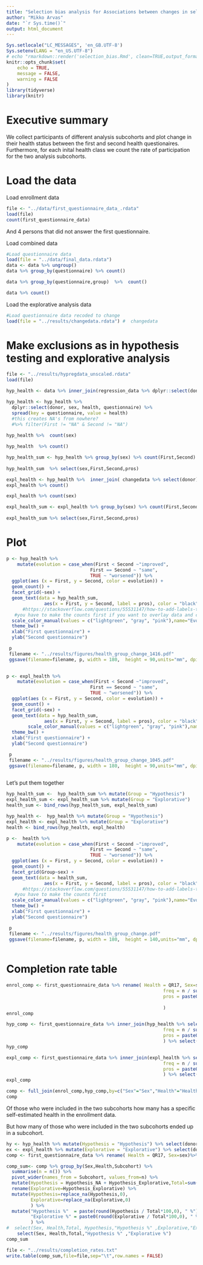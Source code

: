 ```yaml
---
title: "Selection bias analysis for Associations between changes in self-rated health, lifestyle and iron levels in Finnish blood donors"
author: "Mikko Arvas"
date: "`r Sys.time()`"
output: html_document
---
```


```r
Sys.setlocale("LC_MESSAGES", 'en_GB.UTF-8')
Sys.setenv(LANG = "en_US.UTF-8")
# echo "rmarkdown::render('selection_bias.Rmd', clean=TRUE,output_format='html_document',output_file='../results/selection_bias.html')" | R --slave
knitr::opts_chunk$set(
	echo = TRUE,
	message = FALSE,
	warning = FALSE
)
library(tidyverse)
library(knitr)
```



# Executive summary

We collect participants of different analysis subcohorts and plot change in their health status between the first and second health questionaires. Furthermore, for each inital health class we count the rate of participation for the two analysis subcohorts. 

# Load the data

Load enrollment data
```r
file <- "../data/first_questionnaire_data_.rdata"
load(file)
count(first_questionnaire_data)
```

And 4 persons that did not answer the first questionnaire. 

Load combined data

```r
#Load questionnaire data
load(file = "../data/final_data.rdata") 
data <- data %>% ungroup()
data %>% group_by(questionnaire) %>% count()

```

```r
data %>% group_by(questionnaire,group)  %>%  count()
```
```r
data %>% count()
```

Load the explorative analysis data

```r
#Load questionnaire data recoded to change
load(file = "../results/changedata.rdata") #  changedata 


```


# Make exclusions as in hypothesis testing and explorative analysis

```r

file <- "../results/hypregdata_unscaled.rdata"
load(file)

hyp_health <- data %>% inner_join(regression_data %>% dplyr::select(donor))

hyp_health <- hyp_health %>%
  dplyr::select(donor, sex, health, questionnaire) %>% 
  spread(key = questionnaire, value = health) 
  #this creates NA's from nowhere?
  #%>% filter(First != "NA" & Second != "NA") 
  
hyp_health %>%  count(sex)
```


```r
hyp_health  %>% count()
```

```r

hyp_health_sum <- hyp_health %>% group_by(sex) %>% count(First,Second) %>%  mutate(pros = paste0(round(n / sum(n) *100,1), " %"),
                                                                                     freq = n / sum(n))
hyp_health_sum  %>% select(sex,First,Second,pros)
```


```r
expl_health <- hyp_health %>%  inner_join( changedata %>% select(donor))
expl_health %>% count()
```

```r
expl_health %>% count(sex)
```

```r

expl_health_sum <- expl_health %>% group_by(sex) %>% count(First,Second) %>%  mutate(pros = paste0(round(n / sum(n) *100,1), " %"),
                                                                                     freq = n / sum(n))
expl_health_sum %>% select(sex,First,Second,pros)

```

# Plot

```r
p <- hyp_health %>% 
    mutate(evolution = case_when(First < Second ~"improved",
                               First == Second ~ "same",
                               TRUE ~ "worsened")) %>% 
  ggplot(aes (x = First, y = Second, color = evolution)) +
  geom_count() +
  facet_grid(~sex) +
  geom_text(data = hyp_health_sum, 
              aes(x = First, y = Second, label = pros), color = "black") +
      #https://stackoverflow.com/questions/55531147/how-to-add-labels-to-facet-wraped-geom-count-plot
   #you have to make the counts first if you want to overlay data and counts
  scale_color_manual(values = c("lightgreen", "gray", "pink"),name="Evolution") +
  theme_bw() +
  xlab("First questionnaire") +
  ylab("Second questionnaire")

 p
 filename <- "../results/figures/health_group_change_1416.pdf"
 ggsave(filename=filename, p, width = 180,  height = 90,units="mm", dpi=600, scale=1.0)
 
```


```r
p <- expl_health %>% 
    mutate(evolution = case_when(First < Second ~"improved",
                               First == Second ~ "same",
                               TRUE ~ "worsened")) %>% 
  ggplot(aes (x = First, y = Second, color = evolution)) +
  geom_count() +
  facet_grid(~sex) +
  geom_text(data = hyp_health_sum, 
              aes(x = First, y = Second, label = pros), color = "black") +
        scale_color_manual(values = c("lightgreen", "gray", "pink"),name="Evolution") +
  theme_bw() +
  xlab("First questionnaire") +
  ylab("Second questionnaire")

 p
 filename <- "../results/figures/health_group_change_1045.pdf"
 ggsave(filename=filename, p, width = 180,  height = 90,units="mm", dpi=600, scale=1.0)
 
```

Let's put them together
```r
hyp_health_sum <-  hyp_health_sum %>% mutate(Group = "Hypothesis")
expl_health_sum <- expl_health_sum %>% mutate(Group = "Explorative")
health_sum <- bind_rows(hyp_health_sum, expl_health_sum)

hyp_health <-  hyp_health %>% mutate(Group = "Hypothesis")
expl_health <- expl_health %>% mutate(Group = "Explorative")
health <- bind_rows(hyp_health, expl_health)


```

```r
p <-  health %>%
    mutate(evolution = case_when(First < Second ~"improved",
                               First == Second ~ "same",
                               TRUE ~ "worsened")) %>% 
  ggplot(aes (x = First, y = Second, color = evolution)) +
  geom_count() +
  facet_grid(Group~sex) +
  geom_text(data = health_sum, 
              aes(x = First, y = Second, label = pros), color = "black") +
      #https://stackoverflow.com/questions/55531147/how-to-add-labels-to-facet-wraped-geom-count-plot
   #you have to make the counts first
  scale_color_manual(values = c("lightgreen", "gray", "pink"),name="Evolution") +
  theme_bw() +
  xlab("First questionnaire") +
  ylab("Second questionnaire")

 p
 filename <- "../results/figures/health_group_change.pdf"
 ggsave(filename=filename, p, width = 180,  height = 140,units="mm", dpi=600, scale=1.0)
 
```




# Completion rate table
```r
enrol_comp <- first_questionnaire_data %>% rename( Health = QR17, Sex=sex)%>%  group_by(Sex,Health) %>%  summarise(n = n()) %>% mutate(
                                                          freq = n / sum(n),
                                                          pros = paste0(round(n / sum(n) *100,0), " %")
                                                          
                                                          )
enrol_comp  
```

```r
hyp_comp <- first_questionnaire_data %>% inner_join(hyp_health %>% select(donor),by = c("donor"="donor")) %>% rename( Health = QR17, Sex=sex)%>%  group_by(Sex,Health) %>%  summarise(n = n()) %>% mutate(
                                                          freq = n / sum(n),
                                                          pros = paste0(round(n / sum(n) *100,0), " %")
                                                          ) %>% select(Health, pros) %>% rename(Hyp_comp = pros)
hyp_comp
```

```r
expl_comp <- first_questionnaire_data %>% inner_join(expl_health %>% select(donor),by = c("donor"="donor")) %>% rename( Health = QR17, Sex=sex)%>%  group_by(Sex,Health) %>%  summarise(n = n()) %>% mutate(
                                                          freq = n / sum(n),
                                                          pros = paste0(round(n / sum(n) *100,0), " %")
                                                          ) %>% select(Health,pros) %>% rename(Exp_comp = pros)
expl_comp
```

```r
comp <- full_join(enrol_comp,hyp_comp,by=c("Sex"="Sex","Health"="Health")) %>% full_join(expl_comp,by=c("Sex"="Sex","Health"="Health")) %>% select(-freq)
comp
```

Of those who were included in the two subcohorts how many has a specific self-estimated health in the enrollment data.

But how many of those who were included in the two subcohorts ended up in a subcohort.

```r
hy <- hyp_health %>% mutate(Hypothesis = "Hypothesis") %>% select(donor,Hypothesis)
ex <- expl_health %>% mutate(Explorative = "Explorative") %>% select(donor,Explorative) 
comp <- first_questionnaire_data %>% rename( Health = QR17, Sex=sex)%>% select(donor,Health,Sex) %>% full_join(hy,by=c("donor"="donor")) %>% full_join(ex,by=c("donor"="donor")) %>% mutate(Subcohort = paste0(Hypothesis,'_',Explorative)) %>% select(-Hypothesis,-Explorative)

comp_sum<- comp %>% group_by(Sex,Health,Subcohort) %>% 
  summarise(n = n()) %>% 
  pivot_wider(names_from = Subcohort, values_from=n) %>% 
  mutate(Hypothesis = Hypothesis_NA + Hypothesis_Explorative,Total=sum(NA_NA ,Hypothesis_NA ,Hypothesis_Explorative,na.rm = TRUE)) %>% 
  rename(Explorative=Hypothesis_Explorative) %>%
  mutate(Hypothesis=replace_na(Hypothesis,0),
         Explorative=replace_na(Explorative,0)
         ) %>% 
  mutate("Hypothesis %"  = paste(round(Hypothesis / Total*100,0), " %"),
         "Explorative %" = paste0(round(Explorative / Total*100,0), " %")
         ) %>% 
#  select(Sex, Health,Total, Hypothesis,"Hypothesis %" ,Explorative,"Explorative %") 
    select(Sex, Health,Total,"Hypothesis %" ,"Explorative %")
comp_sum
```

```r
file <- "../results/completion_rates.txt"
write.table(comp_sum,file=file,sep="\t",row.names = FALSE)
```

